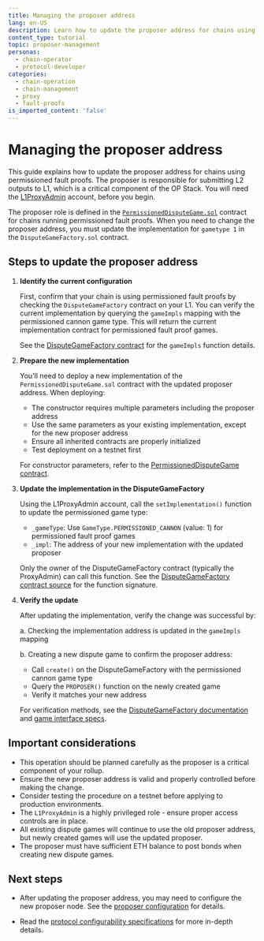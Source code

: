 ```yaml
---
title: Managing the proposer address
lang: en-US
description: Learn how to update the proposer address for chains using permissioned fault proofs.
content_type: tutorial
topic: proposer-management
personas:
  - chain-operator
  - protocol-developer
categories:
  - chain-operation
  - chain-management
  - proxy
  - fault-proofs
is_imported_content: 'false'
---
```


# Managing the proposer address

This guide explains how to update the proposer address for chains using permissioned fault proofs.
The proposer is responsible for submitting L2 outputs to L1, which is a critical component of the OP Stack.
You will need the [L1ProxyAdmin](/superchain/privileged-roles#l1-proxy-admin) account, before you begin.

The proposer role is defined in the [`PermissionedDisputeGame.sol`](https://github.com/ethereum-optimism/optimism/blob/develop/packages/contracts-bedrock/src/dispute/PermissionedDisputeGame.sol) contract for chains running permissioned fault proofs.
When you need to change the proposer address, you must update the implementation for `gametype 1` in the `DisputeGameFactory.sol` contract.

## Steps to update the proposer address

1.  **Identify the current configuration**

    First, confirm that your chain is using permissioned fault proofs by checking the `DisputeGameFactory` contract on your L1. You can verify the current implementation by querying the `gameImpls` mapping with the permissioned cannon game type. This will return the current implementation contract for permissioned fault proof games.

    See the [DisputeGameFactory contract](https://github.com/ethereum-optimism/optimism/blob/develop/packages/contracts-bedrock/src/dispute/DisputeGameFactory.sol) for the `gameImpls` function details.

2.  **Prepare the new implementation**

    You'll need to deploy a new implementation of the `PermissionedDisputeGame.sol` contract with the updated proposer address. When deploying:

    *   The constructor requires multiple parameters including the proposer address
    *   Use the same parameters as your existing implementation, except for the new proposer address
    *   Ensure all inherited contracts are properly initialized
    *   Test deployment on a testnet first

    For constructor parameters, refer to the [PermissionedDisputeGame contract](https://github.com/ethereum-optimism/optimism/blob/develop/packages/contracts-bedrock/src/dispute/PermissionedDisputeGame.sol).

3.  **Update the implementation in the DisputeGameFactory**

    Using the L1ProxyAdmin account, call the `setImplementation()` function to update the permissioned game type:

    *   `_gameType`: Use `GameType.PERMISSIONED_CANNON` (value: 1) for permissioned fault proof games
    *   `_impl`: The address of your new implementation with the updated proposer

    Only the owner of the DisputeGameFactory contract (typically the ProxyAdmin) can call this function. See the [DisputeGameFactory contract source](https://github.com/ethereum-optimism/optimism/blob/develop/packages/contracts-bedrock/src/dispute/DisputeGameFactory.sol) for the function signature.

4.  **Verify the update**

    After updating the implementation, verify the change was successful by:

    a. Checking the implementation address is updated in the `gameImpls` mapping

    b. Creating a new dispute game to confirm the proposer address:

    *   Call `create()` on the DisputeGameFactory with the permissioned cannon game type
    *   Query the `PROPOSER()` function on the newly created game
    *   Verify it matches your new address

    For verification methods, see the [DisputeGameFactory documentation](https://specs.optimism.io/fault-proof/stage-one/dispute-game-factory.html) and [game interface specs](https://specs.optimism.io/fault-proof/game-interface.html).

## Important considerations

*   This operation should be planned carefully as the proposer is a critical component of your rollup.
*   Ensure the new proposer address is valid and properly controlled before making the change.
*   Consider testing the procedure on a testnet before applying to production environments.
*   The `L1ProxyAdmin` is a highly privileged role - ensure proper access controls are in place.
*   All existing dispute games will continue to use the old proposer address, but newly created games will use the updated proposer.
*   The proposer must have sufficient ETH balance to post bonds when creating new dispute games.

## Next steps

*   After updating the proposer address, you may need to configure the new proposer node. See the [proposer configuration](/operators/chain-operators/configuration/proposer) for details.

*   Read the [protocol configurability specifications](https://specs.optimism.io/protocol/configurability.html#proposer-address) for more in-depth details.
